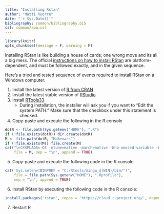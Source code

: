 ```yaml
---
title: "Installing Rstan"
author: "Matti Vuorre"
date: "`r Sys.Date()`"
bibliography: common/bibliography.bib
csl: common/apa.csl
---
```


```r
library(knitr)
opts_chunk$set(message = F, warning = F)
```

Installing RStan is like building a house of cards; one wrong move and its all a big mess. The official [instructions on how to install RStan](http://mc-stan.org/interfaces/rstan.html) are platform-dependent, and must be followed exactly, and in the given sequence.

Here's a tried and tested sequence of events required to install RStan on a Windows computer. 

1. Install the latest version of [R from CRAN](https://cran.r-project.org/bin/windows/)
2. Install the latest stable version of [RStudio](https://www.rstudio.com/products/rstudio/download/)
3. Install [RTools33](https://cran.r-project.org/bin/windows/Rtools/) 
    * During installation, the installer will ask you if you want to "Edit the system PATH." Make sure that the checkbox under this statement is checked.
4. Copy-paste and execute the following in the R console
    
```r
dotR <- file.path(Sys.getenv("HOME"), ".R")
if (!file.exists(dotR)) dir.create(dotR)
M <- file.path(dotR, "Makevars")
if (!file.exists(M)) file.create(M)
cat("\nCXXFLAGS=-O3 -mtune=native -march=native -Wno-unused-variable -Wno-unused-function", 
    file = M, sep = "\n", append = TRUE)
```

5. Copy-paste and execute the following code in the R console
    
```r
cat('Sys.setenv(BINPREF = "C:/Rtools/mingw_$(WIN)/bin/")',
    file = file.path(Sys.getenv("HOME"), ".Rprofile"), 
    sep = "\n", append = TRUE)
```

6. Install RStan by executing the following code in the R console:

```r
install.packages('rstan', repos = 'https://cloud.r-project.org/', dependencies = TRUE)
```

7. Restart R

